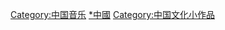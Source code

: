 {{WPSS-cat}}
{{Portal|音樂}}

[[Category:中国音乐|Category:中国音乐]]
[[Category:音乐小作品|*中國]]
[[Category:中国文化小作品|Category:中国文化小作品]]